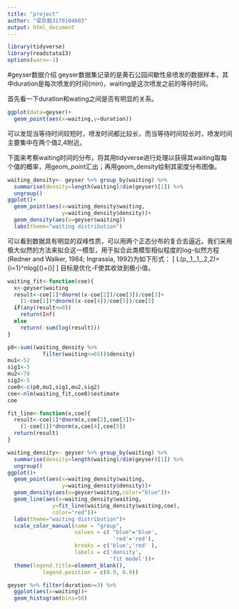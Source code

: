 ```yaml
---
title: "project"
author: "梁凯毅3170104603"
output: html_document
---
```


```r
library(tidyverse)
library(readstata13)
options(warn=-1)
```

#geyser数据介绍
geyser数据集记录的是黄石公园间歇性泉喷发的数据样本，其中duration是每次喷发的时间(min)，waiting是这次喷发之前的等待时间。

首先看一下duration和wating之间是否有明显的关系。
```r
ggplot(data=geyser)+
  geom_point(aes(x=waiting,y=duration))
```

可以发现当等待时间较短时，喷发时间都比较长，而当等待时间较长时，喷发时间主要集中在两个值2,4附近。

下面来考察waiting时间的分布，将其用tidyverse进行处理以获得其waiting取每个值的概率，用geom_point汇出；再用geom_density绘制其密度分布图像。
```r
waiting_density<- geyser %>% group_by(waiting) %>%
  summarise(density=length(waiting)/dim(geyser)[1]) %>%
  ungroup()
ggplot()+
  geom_point(aes(x=waiting_density$waiting,
                 y=waiting_density$density))+
  geom_density(aes(x=geyser$waiting))
  labs(theme="waiting distribution")
```

可以看到数据具有明显的双峰性质，可以用两个正态分布的复合去逼近。我们采用极大似然的方法来拟合这一模型，用于拟合此类模型相似程度的log-似然方程(Redner and Walker, 1984; Ingrassia, 1992)为如下形式：
\[
L(p,\mu_1,\sigma_1,\mu_2,\sigma_2)=\sum_{i=1}^nlog[\frac{p}{\sigma_1}\phi(\frac{y_i-\mu_1}{\sigma_1})+\frac{1-p}{\sigma_2}\phi(\frac{y_i-\mu_2}{\sigma_2})]
\]
目标是优化-F使其收敛到极小值。

```r
waiting_fit<-function(coe){
  x<-geyser$waiting
  result<-coe[1]*dnorm((x-coe[2])/coe[3])/coe[3]+
    (1-coe[1])*dnorm((x-coe[4])/coe[5])/coe[5]
  if(any(result<=0))
    return(Inf)
  else
    return(-sum(log(result)))
}
```


```r
p0<-sum((waiting_density %>%
           filter(waiting<=65))$density)
mu1<-52
sig1<-5
mu2<-78
sig2<-5
coe0<-c(p0,mu1,sig1,mu2,sig2)
coe<-nlm(waiting_fit,coe0)$estimate
coe
```

```r
fit_line<-function(x,coe){
  result<-coe[1]*dnorm(x,coe[2],coe[3])+
    (1-coe[1])*dnorm(x,coe[4],coe[5])
  return(result)
}
```

```r
waiting_density<- geyser %>% group_by(waiting) %>%
  summarise(density=length(waiting)/dim(geyser)[1]) %>%
  ungroup()
ggplot()+
  geom_point(aes(x=waiting_density$waiting,
                 y=waiting_density$density))+
  geom_density(aes(x=geyser$waiting,color="blue"))+
  geom_line(aes(x=waiting_density$waiting,
              y=fit_line(waiting_density$waiting,coe),
              color="red"))+
  labs(theme="waiting distribution")+
  scale_color_manual(name = "group",
                     values = c( "blue"='blue',
                                 'red'='red'), 
                     breaks = c('blue','red' ),
                     labels = c('density',
                                'fit model'))+
  theme(legend.title=element_blank(),
           legend.position = c(0.9, 0.9))
```

```r
geyser %>% filter(duration>=3) %>% 
  ggplot(aes(x=waiting))+
  geom_histogram(bins=50)
```







